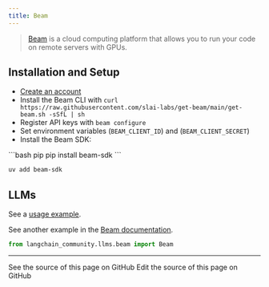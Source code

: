 ```yaml
---
title: Beam
---
```


>[Beam](https://www.beam.cloud/) is a cloud computing platform that allows you to run your code
> on remote servers with GPUs.


## Installation and Setup

- [Create an account](https://www.beam.cloud/)
- Install the Beam CLI with `curl https://raw.githubusercontent.com/slai-labs/get-beam/main/get-beam.sh -sSfL | sh`
- Register API keys with `beam configure`
- Set environment variables (`BEAM_CLIENT_ID`) and (`BEAM_CLIENT_SECRET`)
- Install the Beam SDK:

<CodeGroup>
```bash pip
pip install beam-sdk
```

```bash uv
uv add beam-sdk
```
</CodeGroup>


## LLMs

See a [usage example](/oss/python/integrations/llms/beam).

See another example in the [Beam documentation](https://docs.beam.cloud/examples/langchain).

```python
from langchain_community.llms.beam import Beam
```

---

<CardGroup cols={2}>
  <Card title="View Source" icon="eye" href="https://github.com/langchain-ai/docs/blob/main/src/oss/python/integrations/providers/beam.mdx">
    See the source of this page on GitHub
  </Card>
  <Card title="Edit Source" icon="pen-to-square" href="https://github.com/langchain-ai/docs/edit/main/src/oss/python/integrations/providers/beam.mdx">
    Edit the source of this page on GitHub
  </Card>
</CardGroup>
